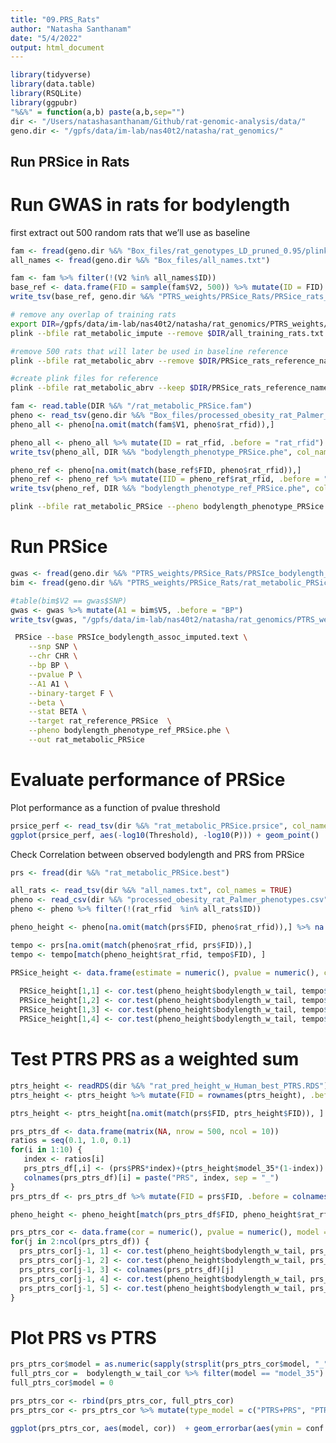 ```yaml
---
title: "09.PRS_Rats"
author: "Natasha Santhanam"
date: "5/4/2022"
output: html_document
---
```


```r
library(tidyverse)
library(data.table)
library(RSQLite)
library(ggpubr)
"%&%" = function(a,b) paste(a,b,sep="")
dir <- "/Users/natashasanthanam/Github/rat-genomic-analysis/data/"
geno.dir <- "/gpfs/data/im-lab/nas40t2/natasha/rat_genomics/"
```

## Run PRSice in Rats 

# Run GWAS in rats for bodylength

first extract out 500 random rats that we'll use as baseline
```r
fam <- fread(geno.dir %&% "Box_files/rat_genotypes_LD_pruned_0.95/plink_format/rat_metabolic_impute.fam")
all_names <- fread(geno.dir %&% "Box_files/all_names.txt")

fam <- fam %>% filter(!(V2 %in% all_names$ID))
base_ref <- data.frame(FID = sample(fam$V2, 500)) %>% mutate(ID = FID)
write_tsv(base_ref, geno.dir %&% "PTRS_weights/PRSice_Rats/PRSice_rats_reference_names.txt", col_names = FALSE)
```


```bash
# remove any overlap of training rats
export DIR=/gpfs/data/im-lab/nas40t2/natasha/rat_genomics/PTRS_weights/PRSice_Rats/
plink --bfile rat_metabolic_impute --remove $DIR/all_training_rats.txt  --make-bed --out rat_metabolic_abrv

#remove 500 rats that will later be used in baseline reference
plink --bfile rat_metabolic_abrv --remove $DIR/PRSice_rats_reference_names.txt --make-bed --out $DIR/rat_metabolic_PRSice

#create plink files for reference
plink --bfile rat_metabolic_abrv --keep $DIR/PRSice_rats_reference_names.txt --make-bed --out $DIR/rat_reference_PRSice
```

```r
fam <- read.table(DIR %&% "/rat_metabolic_PRSice.fam")
pheno <- read_tsv(geno.dir %&% "Box_files/processed_obesity_rat_Palmer_phenotypes.tsv") %>% select(c(rat_rfid, bodylength_w_tail))
pheno_all <- pheno[na.omit(match(fam$V1, pheno$rat_rfid)),]

pheno_all <- pheno_all %>% mutate(ID = rat_rfid, .before = "rat_rfid")
write_tsv(pheno_all, DIR %&% "bodylength_phenotype_PRSice.phe", col_names = FALSE)

pheno_ref <- pheno[na.omit(match(base_ref$FID, pheno$rat_rfid)),] 
pheno_ref <- pheno_ref %>% mutate(IID = pheno_ref$rat_rfid, .before = "rat_rfid")
write_tsv(pheno_ref, DIR %&% "bodylength_phenotype_ref_PRSice.phe", col_names = FALSE)
```

```bash
plink --bfile rat_metabolic_PRSice --pheno bodylength_phenotype_PRSice.phe --assoc --out PRSIce_bodylength_assoc
```

# Run PRSice
```r
gwas <- fread(geno.dir %&% "PTRS_weights/PRSice_Rats/PRSIce_bodylength_assoc.qassoc")
bim <- fread(geno.dir %&% "PTRS_weights/PRSice_Rats/rat_metabolic_PRSice.bim")

#table(bim$V2 == gwas$SNP)
gwas <- gwas %>% mutate(A1 = bim$V5, .before = "BP")
write_tsv(gwas, "/gpfs/data/im-lab/nas40t2/natasha/rat_genomics/PTRS_weights/PRSice_Rats/PRSIce_bodylength_assoc_imputed.text",  col_names = TRUE)
```



```bash
 PRSice --base PRSIce_bodylength_assoc_imputed.text \
    --snp SNP \
    --chr CHR \
    --bp BP \
    --pvalue P \
    --A1 A1 \
    --binary-target F \
    --beta \
    --stat BETA \
    --target rat_reference_PRSice  \
    --pheno bodylength_phenotype_ref_PRSice.phe \
    --out rat_metabolic_PRSice
```


# Evaluate performance of PRSice

Plot performance as a function of pvalue threshold
```r
prsice_perf <- read_tsv(dir %&% "rat_metabolic_PRSice.prsice", col_names = TRUE)
ggplot(prsice_perf, aes(-log10(Threshold), -log10(P))) + geom_point()
```
Check Correlation between observed bodylength and PRS from PRSice

```r
prs <- fread(dir %&% "rat_metabolic_PRSice.best")

all_rats <- read_tsv(dir %&% "all_names.txt", col_names = TRUE)
pheno <- read_csv(dir %&% "processed_obesity_rat_Palmer_phenotypes.csv") %>% dplyr::select(c(rat_rfid, bodylength_w_tail))
pheno <- pheno %>% filter(!(rat_rfid  %in% all_rats$ID))
```

```r
pheno_height <- pheno[na.omit(match(prs$FID, pheno$rat_rfid)),] %>% na.omit()

tempo <- prs[na.omit(match(pheno$rat_rfid, prs$FID)),]
tempo <- tempo[match(pheno_height$rat_rfid, tempo$FID), ]

PRSice_height <- data.frame(estimate = numeric(), pvalue = numeric(), conf.int.min = numeric(), conf.int.max = numeric() )
 
  PRSice_height[1,1] <- cor.test(pheno_height$bodylength_w_tail, tempo$PRS)$estimate
  PRSice_height[1,2] <- cor.test(pheno_height$bodylength_w_tail, tempo$PRS)$p.value
  PRSice_height[1,3] <- cor.test(pheno_height$bodylength_w_tail, tempo$PRS)$conf.int[1]
  PRSice_height[1,4] <- cor.test(pheno_height$bodylength_w_tail, tempo$PRS)$conf.int[2]
```


# Test PTRS PRS as a weighted sum


```r
ptrs_height <- readRDS(dir %&% "rat_pred_height_w_Human_best_PTRS.RDS") %>% as.data.frame()  %>% select(c(model_35)) 
ptrs_height <- ptrs_height %>% mutate(FID = rownames(ptrs_height), .before = "model_35")

ptrs_height <- ptrs_height[na.omit(match(prs$FID, ptrs_height$FID)), ]
```

```r
prs_ptrs_df <- data.frame(matrix(NA, nrow = 500, ncol = 10))
ratios = seq(0.1, 1.0, 0.1)
for(i in 1:10) {
   index <- ratios[i]
   prs_ptrs_df[,i] <- (prs$PRS*index)+(ptrs_height$model_35*(1-index))
   colnames(prs_ptrs_df)[i] = paste("PRS", index, sep = "_")
}
prs_ptrs_df <- prs_ptrs_df %>% mutate(FID = prs$FID, .before = colnames(prs_ptrs_df)[1])
```

```r
pheno_height <- pheno_height[match(prs_ptrs_df$FID, pheno_height$rat_rfid), ]

prs_ptrs_cor <- data.frame(cor = numeric(), pvalue = numeric(), model = character(), conf.int.min = numeric(), conf.int.max = numeric())
for(j in 2:ncol(prs_ptrs_df)) {
  prs_ptrs_cor[j-1, 1] <- cor.test(pheno_height$bodylength_w_tail, prs_ptrs_df[,j])$estimate
  prs_ptrs_cor[j-1, 2] <- cor.test(pheno_height$bodylength_w_tail, prs_ptrs_df[,j])$p.value
  prs_ptrs_cor[j-1, 3] <- colnames(prs_ptrs_df)[j]
  prs_ptrs_cor[j-1, 4] <- cor.test(pheno_height$bodylength_w_tail, prs_ptrs_df[,j])$conf.int[1]
  prs_ptrs_cor[j-1, 5] <- cor.test(pheno_height$bodylength_w_tail, prs_ptrs_df[,j])$conf.int[2]
}
```

# Plot PRS vs PTRS

```r
prs_ptrs_cor$model = as.numeric(sapply(strsplit(prs_ptrs_cor$model, "_"), `[`, 2))
full_ptrs_cor =  bodylength_w_tail_cor %>% filter(model == "model_35") %>% select(-c(n_genes_in_model))
full_ptrs_cor$model = 0

prs_ptrs_cor <- rbind(prs_ptrs_cor, full_ptrs_cor)
prs_ptrs_cor <- prs_ptrs_cor %>% mutate(type_model = c("PTRS+PRS", "PTRS+PRS", "PTRS+PRS", "PTRS+PRS", "PTRS+PRS", "PTRS+PRS", "PTRS+PRS", "PTRS+PRS", "PTRS+PRS", "PRS only", "PTRS only"))

ggplot(prs_ptrs_cor, aes(model, cor))  + geom_errorbar(aes(ymin = conf.int.min, ymax = conf.int.max ), width=0.2,  color="gray48") + geom_point(col = ifelse(prs_ptrs_cor$type_model == "PTRS only", "dodgerblue", "black")) + ylab("Correlation Coefficient (r)") + xlab("Weight of PRS")
```



